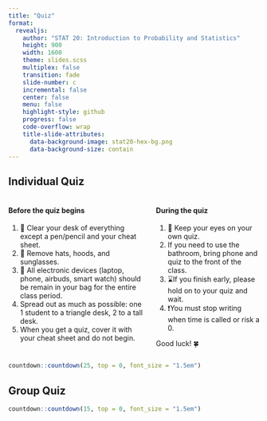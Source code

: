 ```yaml
---
title: "Quiz"
format:
  revealjs:
    author: "STAT 20: Introduction to Probability and Statistics"
    height: 900
    width: 1600
    theme: slides.scss
    multiplex: false
    transition: fade
    slide-number: c
    incremental: false
    center: false
    menu: false
    highlight-style: github
    progress: false
    code-overflow: wrap
    title-slide-attributes:
      data-background-image: stat20-hex-bg.png
      data-background-size: contain
---
```


## Individual Quiz

:::columns
:::{.column width="57%"}
#### Before the quiz begins

1. 🧹 Clear your desk of everything except a pen/pencil and your cheat sheet.
2. 🧢 Remove hats, hoods, and sunglasses.
2. 📱 All electronic devices (laptop, phone, airbuds, smart watch) should be remain in your bag for the entire class period.
3. Spread out as much as possible: one 1 student to a triangle desk, 2 to a tall desk.
4. When you get a quiz, cover it with your cheat sheet and do not begin.
:::
:::{.column width="43%"}
#### During the quiz

1. 👀 Keep your eyes on your own quiz.
2. If you need to use the bathroom, bring phone and quiz to the front of the class.
3. ⌛If you finish early, please hold on to your quiz and wait.
4. ❗You must stop writing when time is called or risk a 0.

Good luck! 🍀

:::
:::

```r
countdown::countdown(25, top = 0, font_size = "1.5em")
```


## Group Quiz

```r
countdown::countdown(15, top = 0, font_size = "1.5em")
```

